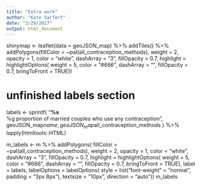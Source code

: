 ```yaml
---
title: "Extra work"
author: "Kate Sarfert"
date: "3/29/2017"
output: html_document
---
```


shinymap <- leaflet(data = geoJSON_map) %>%
  addTiles()        %>%
  addPolygons(fillColor = ~pal(all_contraception_methods),
              weight = 2,
              opacity = 1,
              color = "white",
              dashArray = "3",
              fillOpacity = 0.7,
              highlight = highlightOptions(
                weight = 5,
                color = "#666",
                dashArray = "",
                fillOpacity = 0.7,
                bringToFront = TRUE))

# unfinished labels section

labels <- sprintf(
  "<strong>%s</strong><br/>%g proportion of married couples who use any contraception",
  geoJSON_map$name, geoJSON_map$all_contraception_methods
) %>% lapply(htmltools::HTML)

m_labels <- m %>% addPolygons(
  fillColor = ~pal(all_contraception_methods),
  weight = 2,
  opacity = 1,
  color = "white",
  dashArray = "3",
  fillOpacity = 0.7,
  highlight = highlightOptions(
    weight = 5,
    color = "#666",
    dashArray = "",
    fillOpacity = 0.7,
    bringToFront = TRUE),
  label = labels,
  labelOptions = labelOptions(
    style = list("font-weight" = "normal", padding = "3px 8px"),
    textsize = "10px",
    direction = "auto"))
m_labels
